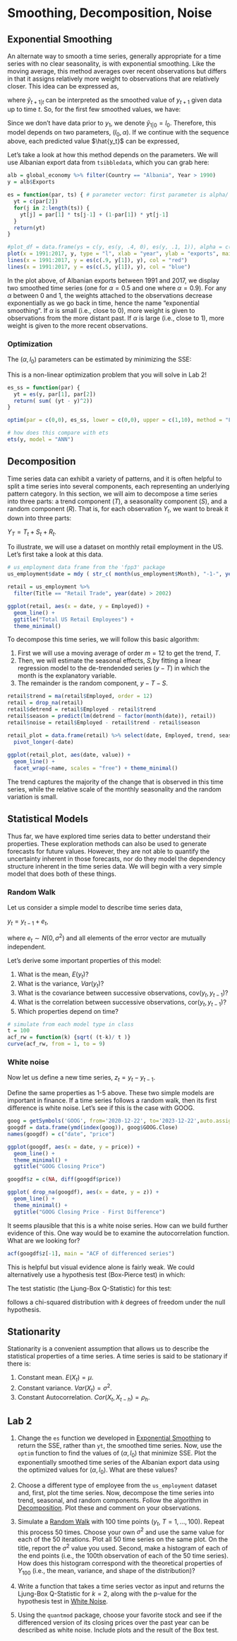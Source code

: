 # Smoothing, Decomposition, Noise

## Exponential Smoothing

An alternate way to smooth a time series, generally appropriate for a time series with no clear seasonality, is with exponential smoothing. Like the moving average, this method averages over recent observations but differs in that it assigns relatively more weight to observations that are relatively closer. This idea can be expressed as,

\begin{align}
\hat{y}_{t+1 | t} = \alpha y_t + (1-\alpha) \hat{y}_{t | t-1},
\end{align}

where $\hat{y}_{t+1 | t}$ can be interpreted as the smoothed value of $y_{t+1}$ given data up to time $t$. So, for the first few smoothed values, we have:

\begin{align}
\hat{y}_{1|0} &= l_0 \\
\hat{y}_{2|1} &= \alpha y_1 + (1-\alpha) l_0 \\
\hat{y}_{3|2} &= \alpha y_2 + (1-\alpha) \hat{y}_{2|1} \\
&= \alpha y_2 + (1-\alpha) \alpha y_1 + (1-\alpha)^2 l_0
\end{align}

Since we don't have data prior to $y_1$, we denote $\hat{y}_{1 | 0} = l_0$. Therefore, this model depends on two parameters, $(l_0, \alpha)$. If we continue with the sequence above, each predicted value $\hat{y_t}$ can be expressed,

\begin{align}
\hat{y}_{t+1 | t} = (1-\alpha) ^ t l_0  + \sum_{j=0}^{t-1} \alpha (1-\alpha) ^ j y_{t-j}. \\
\end{align}

Let's take a look at how this method depends on the parameters. We will use Albanian export data from `tsibbledata`, which you can grab here:

```r
alb = global_economy %>% filter(Country == "Albania", Year > 1990) 
y = alb$Exports
```

```r
es = function(par, ts) { # parameter vector: first parameter is alpha/ second is l0
  yt = c(par[2])
  for(j in 2:length(ts)) {
    yt[j] = par[1] * ts[j-1] + (1-par[1]) * yt[j-1]
  }
  return(yt)
}

#plot_df = data.frame(ys = c(y, es(y, .4, 0), es(y, .1, 1)), alpha = c(rep(0,n), rep(.4,n), rep(.1,n)))
plot(x = 1991:2017, y, type = "l", xlab = "year", ylab = "exports", main = "Albanian Exports (black); alpha = .9 (red); alpha = .5 (blue)")
lines(x = 1991:2017, y = es(c(.9, y[1]), y), col = "red")
lines(x = 1991:2017, y = es(c(.5, y[1]), y), col = "blue")
```

In the plot above, of Albanian exports between 1991 and 2017, we display two smoothed time series (one for $\alpha = 0.5$ and one where $\alpha = 0.9$). For any $\alpha$ between 0 and 1, the weights attached to the observations decrease exponentially as we go back in time, hence the name “exponential smoothing”. If $\alpha$ is small (i.e., close to 0), more weight is given to observations from the more distant past. If $\alpha$ is large (i.e., close to 1), more weight is given to the more recent observations.

### Optimization

The $(\alpha, l_0)$ parameters can be estimated by minimizing the SSE:

\begin{align}
\text{SSE} = \sum_{i=i}^T \bigg(y_t - \hat{y}_{t | t-1}   \bigg)^2.
\end{align}

This is a non-linear optimization problem that you will solve in Lab 2!

```r

es_ss = function(par) {
  yt = es(y, par[1], par[2])
  return( sum( (yt - y)^2))
}

optim(par = c(0,0), es_ss, lower = c(0,0), upper = c(1,10), method = "L-BFGS-B")$par

# how does this compare with ets
ets(y, model = "ANN")
```


## Decomposition

Time series data can exhibit a variety of patterns, and it is often helpful to split a time series into several components, each representing an underlying pattern category. In this section, we will aim to decompose a time series into three parts: a trend component ($T$), a seasonality component ($S$), and a random component ($R$). That is, for each observation $Y_t$, we want to break it down into three parts:

$Y_T = T_t + S_t + R_t$.

To illustrate, we will use a dataset on monthly retail employment in the US. Let's first take a look at this data.


```r
# us_employment data frame from the 'fpp3' package
us_employment$date = mdy ( str_c( month(us_employment$Month), "-1-", year(us_employment$Month)) )

retail = us_employment %>% 
  filter(Title == "Retail Trade", year(date) > 2002)
```


```r
ggplot(retail, aes(x = date, y = Employed)) + 
  geom_line() + 
  ggtitle("Total US Retail Employees") + 
  theme_minimal()

```

To decompose this time series, we will follow this basic algorithm:

1. First we will use a moving average of order $m=12$ to get the trend, $T$.
2. Then, we will estimate the seasonal effects, $S$,by fitting a linear regression model to the de-trendended series ($y-T$) in which the month is the explanatory variable.
3. The remainder is the random component, $y-T-S$.




```r
retail$trend = ma(retail$Employed, order = 12)
retail = drop_na(retail)
retail$detrend = retail$Employed - retail$trend
retail$season = predict(lm(detrend ~ factor(month(date)), retail))
retail$noise = retail$Employed - retail$trend - retail$season

retail_plot = data.frame(retail) %>% select(date, Employed, trend, season, noise) %>% 
  pivot_longer(-date)
  
ggplot(retail_plot, aes(date, value)) + 
  geom_line() + 
  facet_wrap(~name, scales = "free") + theme_minimal()
```

The trend captures the majority of the change that is observed in this time series, while the relative scale of the monthly seasonality and the random variation is small.

## Statistical Models

Thus far, we have explored time series data to better understand their properties. These exploration methods can also be used to generate forecasts for future values. However, they are not able to quantify the uncertainty inherent in those forecasts, nor do they model the dependency structure inherent in the time series data. We will begin with a very simple model that does both of these things.

### Random Walk

Let us consider a simple model to describe time series data,

$y_t = y_{t-1}+e_t$,

where $e_t \sim N(0, \sigma^2)$ and all elements of the error vector are mutually independent.

Let's derive some important properties of this model:

1. What is the mean, $E(y_t)$?
2. What is the variance, $Var(y_t)$?
3. What is the covariance between successive observations, $\text{cov}(y_t, y_{t-1})$?
4. What is the correlation between successive observations, $\text{cor}(y_t, y_{t-1})$?
5. Which properties depend on time?

```r
# simulate from each model type in class
t = 100
acf_rw = function(k) {sqrt( (t-k)/ t )}
curve(acf_rw, from = 1, to = 9)
```

### White noise

Now let us define a new time series, $z_t = y_t - y_{t-1}$.

Define the same properties as 1-5 above. These two simple models are important in finance. If a time series follows a random walk, then its first difference is white noise. Let's see if this is the case with GOOG. 

```r
goog = getSymbols('GOOG', from='2020-12-22', to='2023-12-22',auto.assign = FALSE)
googdf = data.frame(ymd(index(goog)), goog$GOOG.Close)
names(googdf) = c("date", "price")

ggplot(googdf, aes(x = date, y = price)) + 
  geom_line() + 
  theme_minimal() + 
  ggtitle("GOOG Closing Price")
```

```r
googdf$z = c(NA, diff(googdf$price))

ggplot( drop_na(googdf), aes(x = date, y = z)) + 
  geom_line() + 
  theme_minimal() + 
  ggtitle("GOOG Closing Price - First Difference")
```

It seems plausible that this is a white noise series. How can we build further evidence of this. One way would be to examine the autocorrelation function. What are we looking for?

```r
acf(googdf$z[-1], main = "ACF of differenced series")
```

This is helpful but visual evidence alone is fairly weak. We could alternatively use a hypothesis test (Box-Pierce test) in which:

\begin{align}
H_0 &: \rho_1 = \rho_2 = \ldots = \rho_k = 0 \\
H_A &: \text{at least one autocorrelation is different from 0}
\end{align}

The test statistic (the Ljung-Box Q-Statistic) for this test:

\begin{align}
Q = n(n+2) \sum_{i=1}^k \frac{\hat{\rho}_i^2}{(n-k)}
\end{align}

follows a chi-squared distribution with $k$ degrees of freedom under the null hypothesis.

## Stationarity 

Stationarity is a convenient assumption that allows us to describe the statistical properties of a time series. A time series is said to be stationary if there is:

1. Constant mean. $E(X_t) = \mu$.
2. Constant variance. $Var(X_t) = \sigma^2$.
3. Constant Autocorrelation. $Cor(X_t, X_{t-h}) = \rho_h$.


## Lab 2

1. Change the <code>es</code> function we developed in [Exponential Smoothing] to return the SSE, rather than <code>yt</code>, the smoothed time series. Now, use the <code>optim</code> function to find the values of $(\alpha, l_0)$ that minimize SSE. Plot the exponentially smoothed time series of the Albanian export data using the optimized values for $(\alpha, l_0)$. What are these values?

2. Choose a different type of employee from the <code>us_employment</code> dataset and, first, plot the time series. Now, decompose the time series into trend, seasonal, and random components. Follow the algorithm in [Decomposition]. Plot these and comment on your observations.

3. Simulate a [Random Walk] with 100 time points ($y_t$, $T= 1,\ldots,100$). Repeat this process 50 times. Choose your own $\sigma^2$ and use the same value for each of the 50 iterations. Plot all 50 time series on the same plot. On the title, report the $\sigma^2$ value you used. Second, make a histogram of each of the end points (i.e., the 100th observation of each of the 50 time series). How does this histogram correspond with the theoretical properties of $Y_{100}$ (i.e., the mean, variance, and shape of the distribution)?


4. Write a function that takes a time series vector as input and returns the Ljung-Box Q-Statistic for $k=2$, along with the p-value for the hypothesis test in [White Noise].

5. Using the <code>quantmod</code> package, choose your favorite stock and see if the differenced version of its closing prices over the past year can be described as white noise. Include plots and the result of the Box test.

